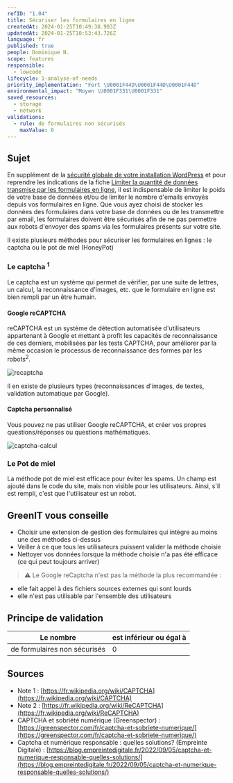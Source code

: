 ```yaml
---
refID: "1.04"
title: Sécuriser les formulaires en ligne
createdAt: 2024-01-25T10:49:38.903Z
updatedAt: 2024-01-25T10:53:43.726Z
language: fr
published: true
people: Dominique N.
scope: features
responsible:
  - lowcode
lifecycle: 1-analyse-of-needs
priority_implementation: "Fort \U0001F44D\U0001F44D\U0001F44D"
environmental_impact: "Moyen \U0001F331\U0001F331"
saved_resources:
  - storage
  - network
validations:
  - rule: de formulaires non sécurisés
    maxValue: 0
---
```


## Sujet

En supplément de la [sécurité globale de votre installation WordPress](#TODO) et pour reprendre les indications de la fiche [Limiter la quantité de données transmise par les formulaires en ligne](./WP_1.03-limiter-la-quantite-de-donnees-transmise-par-les-formulaires-en-ligne.md), il est indispensable de limiter le poids de votre base de données et/ou de limiter le nombre d'emails envoyés depuis vos formulaires en ligne.
Que vous ayez choisi de stocker les données des formulaires dans votre base de données ou de les transmettre par email, les formulaires doivent être sécurisés afin de ne pas permettre aux robots d'envoyer des spams via les formulaires présents sur votre site.

Il existe plusieurs méthodes pour sécuriser les formulaires en lignes : le captcha ou le pot de miel (HoneyPot)

### Le captcha <sup>1</sup>

Le captcha est un système qui permet de vérifier, par une suite de lettres, un calcul, la reconnaissance d'images, etc. que le formulaire en ligne est bien rempli par un être humain.

#### Google reCAPTCHA

reCAPTCHA est un système de détection automatisée d'utilisateurs appartenant à Google et mettant à profit les capacités de reconnaissance de ces derniers, mobilisées par les tests CAPTCHA, pour améliorer par la même occasion le processus de reconnaissance des formes par les robots<sup>2</sup>.

![recaptcha](/src/assets/fiches/1.04/1.04_recaptcha.jpg "recaptcha")

Il en existe de plusieurs types (reconnaissances d'images, de textes, validation automatique par Google).

#### Captcha personnalisé

Vous pouvez ne pas utiliser Google reCAPTCHA, et créer vos propres questions/réponses ou questions mathématiques.

![captcha-calcul](/src/assets/fiches/1.04/1.04_captcha-calcul.jpg "captcha-calcul")

### Le Pot de miel

La méthode pot de miel est efficace pour éviter les spams. Un champ est ajouté dans le code du site, mais non visible pour les utilisateurs. Ainsi, s'il est rempli, c'est que l'utilisateur est un robot.

## GreenIT vous conseille

- Choisir une extension de gestion des formulaires qui intègre au moins une des méthodes ci-dessus
- Veiller à ce que tous les utilisateurs puissent valider la méthode choisie
- Nettoyer vos données lorsque la méthode choisie n'a pas été efficace (ce qui peut toujours arriver)

> ⚠️ Le Google reCaptcha n'est pas la méthode la plus recommandée :

- elle fait appel à des fichiers sources externes qui sont lourds
- elle n'est pas utilisable par l'ensemble des utilisateurs

## Principe de validation

|          Le nombre           | est inférieur ou égal à |
| :--------------------------: | ----------------------- |
| de formulaires non sécurisés | 0                       |

## Sources

- Note 1 : [https://fr.wikipedia.org/wiki/CAPTCHA](https://fr.wikipedia.org/wiki/CAPTCHA)
- Note 2 : [https://fr.wikipedia.org/wiki/ReCAPTCHA](https://fr.wikipedia.org/wiki/ReCAPTCHA)
- CAPTCHA et sobriété numérique (Greenspector) : [https://greenspector.com/fr/captcha-et-sobriete-numerique/](https://greenspector.com/fr/captcha-et-sobriete-numerique/)
- Captcha et numérique responsable : quelles solutions? (Empreinte Digitale) : [https://blog.empreintedigitale.fr/2022/09/05/captcha-et-numerique-responsable-quelles-solutions/](https://blog.empreintedigitale.fr/2022/09/05/captcha-et-numerique-responsable-quelles-solutions/)
